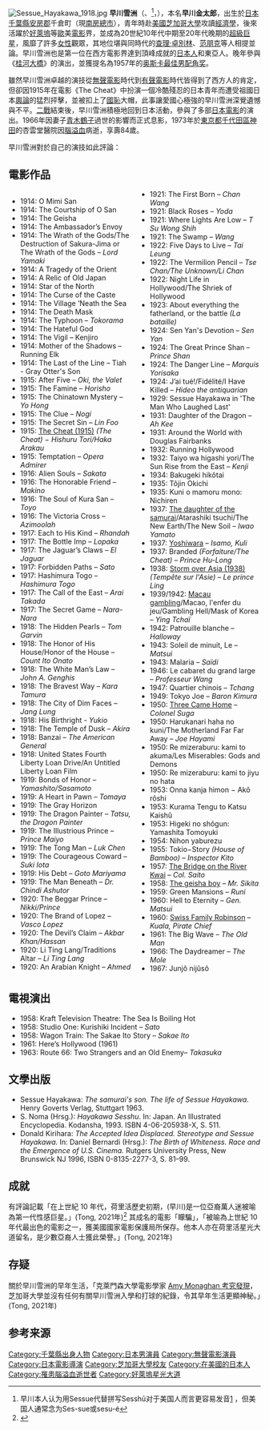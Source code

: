 
[[File:Sessue_Hayakawa_1918.jpg|thumb]]
'''早川雪洲'''（{{jpn|j=早川雪洲|kn=はやかわ せっしゅう|rm=Hayakawa Sesshū}}、{{lang-en|Sessue Hayakawa}}<ref>早川本人认为用Sessue代替拼写Sesshū对于美国人而言更容易发音[http://dictionary.reference.com/browse/sessue%20hayakawa] {{Wayback|url=http://dictionary.reference.com/browse/sessue%20hayakawa |date=20150331013112 }}，但美国人通常念为Ses-sue或sesu-é</ref>，{{bd|1889年|6月10日|1973年|11月23日}}），本名'''早川金太郎'''，出生於[[日本|日本]][[千葉縣|千葉縣]][[安房郡|安房郡]]千倉町（現[[南房總市|南房總市]]），青年時赴[[美國|美國]][[芝加哥大學|芝加哥大學]]攻讀[[經濟學|經濟學]]，後來活躍於[[好萊塢|好萊塢]]等[[歐洲|歐]]美[[電影|電影]]界，並成為20世紀10年代中期至20年代晚期的[[超級巨星|超級巨星]]，風靡了許多[[女性|女性]]觀眾，其地位堪與同時代的[[查理·卓別林|查理·卓別林]]、[[范朋克|范朋克]]等人相提並論。早川雪洲也是第一位在西方電影界達到頂峰成就的[[日本人|日本人]]和東亞人。晚年參與《[[桂河大橋|桂河大橋]]》的演出，並獲提名為1957年的[[奥斯卡最佳男配角奖|奥斯卡最佳男配角奖]]。

雖然早川雪洲卓越的演技從[[無聲電影|無聲電影]]時代到[[有聲電影|有聲電影]]時代皆得到了西方人的肯定，但卻因1915年在電影《The Cheat》中扮演一個冷酷殘忍的日本青年而遭受祖國日本[[輿論|輿論]]的猛烈抨擊，並被扣上了[[國恥|國恥]]大帽，此事讓愛國心極強的早川雪洲深覺遺憾與不平。[[二戰|二戰]]結束後，早川雪洲積極地回到日本活動，參與了多部[[日本電影|日本電影]]的演出。1966年因妻子[[青木鶴子|青木鶴子]]過世的影響而正式息影，1973年於[[東京都|東京都]][[千代田區|千代田區]][[神田_(千代田區)|神田]]的杏雲堂醫院因[[腦溢血|腦溢血]]病逝，享壽84歲。

早川雪洲對於自己的演技如此評論：
{{Cquote2|我不是在扮演一個角色，而是在扮演一個[[明星|明星]]。}}

==電影作品==

<div style="column-count:2;">
* 1914: O Mimi San 
* 1914: The Courtship of O San
* 1914: The Geisha
* 1914: The Ambassador’s Envoy
* 1914: The Wrath of the Gods/The Destruction of Sakura-Jima or The Wrath of the Gods – ''Lord Yamaki''
* 1914: A Tragedy of the Orient
* 1914: A Relic of Old Japan
* 1914: Star of the North
* 1914: The Curse of the Caste
* 1914: The Village ’Neath the Sea
* 1914: The Death Mask 
* 1914: The Typhoon – ''Tokorama''
* 1914: The Hateful God 
* 1914: The Vigil – Kenjiro
* 1914: Mother of the Shadows – Running Elk
* 1914: The Last of the Line – Tiah - Gray Otter's Son
* 1915: After Five – ''Oki, the Valet''
* 1915: The Famine – ''Horisho'' 
* 1915: The Chinatown Mystery – ''Yo Hong'' 
* 1915: The Clue – ''Nogi''
* 1915: The Secret Sin – ''Lin Foo''
* 1915: [[The_Cheat_(1915)|The Cheat (1915)]] ''(The Cheat)'' − ''Hishuru Tori/Haka Arakau''
* 1915: Temptation – ''Opera Admirer''
* 1916: Alien Souls – ''Sakata'' 
* 1916: The Honorable Friend – ''Makino''
* 1916: The Soul of Kura San – ''Toyo'' 
* 1916: The Victoria Cross – ''Azimoolah''
* 1917: Each to His Kind  – ''Rhandah''
* 1917: The Bottle Imp – ''Lopaka''
* 1917: The Jaguar’s Claws – ''El Jaguar''
* 1917: Forbidden Paths – ''Sato''
* 1917: Hashimura Togo – ''Hashimura Togo''
* 1917: The Call of the East – ''Arai Takada''
* 1917: The Secret Game – ''Nara-Nara''
* 1918: The Hidden Pearls – ''Tom Garvin''
* 1918: The Honor of His House/Honor of the House – ''Count Ito Onato''
* 1918: The White Man’s Law – ''John A. Genghis''
* 1918: The Bravest Way – ''Kara Tamura''
* 1918: The City of Dim Faces – ''Jang Lung'' 
* 1918: His Birthright - ''Yukio''
* 1918: The Temple of Dusk – ''Akira'' 
* 1918: Banzai – ''The American General'' 
* 1918: United States Fourth Liberty Loan Drive/An Untitled Liberty Loan Film
* 1919: Bonds of Honor – ''Yamashito/Sasamoto''
* 1919: A Heart in Pawn – ''Tomaya''
* 1919: The Gray Horizon
* 1919: The Dragon Painter – ''Tatsu, the Dragon Painter''
* 1919: The Illustrious Prince – ''Prince Maiyo''
* 1919: The Tong Man – ''Luk Chen''
* 1919: The Courageous Coward – ''Suki Iota''
* 1919: His Debt – ''Goto Mariyama''
* 1919: The Man Beneath – ''Dr. Chindi Ashutor''
* 1920: The Beggar Prince  – ''Nikki/Prince'' 
* 1920: The Brand of Lopez – ''Vasco Lopez''
* 1920: The Devil’s Claim – ''Akbar Khan/Hassan''
* 1920: Li Ting Lang/Traditions Altar – ''Li Ting Lang''
* 1920: An Arabian Knight – ''Ahmed''
* 1921: The First Born –  ''Chan Wang''
* 1921: Black Roses –  ''Yoda''
* 1921: Where Lights Are Low –  ''T Su Wong Shih''
* 1921: The Swamp –  ''Wang''
* 1922: Five Days to Live – ''Tai Leung''
* 1922: The Vermilion Pencil – ''Tse Chan/The Unknown/Li Chan''
* 1922: Night Life in Hollywood/The Shriek of Hollywood
* 1923: About everything the fatherland, or the battle ''(La bataille)''
* 1924: Sen Yan's Devotion – ''Sen Yan''
* 1924: The Great Prince Shan – ''Prince Shan''
* 1924: The Danger Line – ''Marquis Yorisaka''
* 1924: J’ai tué!/Fidélité/I Have Killed – ''Hideo the antiquarian''
* 1929: Sessue Hayakawa in 'The Man Who Laughed Last' 
* 1931: Daughter of the Dragon – ''Ah Kee''
* 1931: Around the World with Douglas Fairbanks 
* 1932: Running Hollywood 
* 1932: Taiyo wa higashi yori/The Sun Rise from the East –  ''Kenji''
* 1934: Bakugeki hikôtai
* 1935: Tôjin Okichi
* 1935: Kuni o mamoru mono: Nichiren
* 1937: [[The_daughter_of_the_samurai|The daughter of the samurai]]/Atarashiki tsuchi/The New Earth/The New Soil – ''Iwao Yamato''
* 1937: [[Yoshiwara|Yoshiwara]] – ''Isamo, Kuli''
* 1937: Branded ''(Forfaiture/The Cheat)'' – ''Prince Hu-Long''
* 1938: [[Storm_over_Asia_(1938)|Storm over Asia (1938)]] ''(Tempête sur l'Asie)'' – ''Le prince Ling''
* 1939/1942: [[Macau_gambling|Macau gambling]]/Macao, l'enfer du jeu/Gambling Hell/Mask of Korea – ''Ying Tchaï''
* 1942: Patrouille blanche – ''Halloway''
* 1943: Soleil de minuit, Le – ''Matsui''
* 1943: Malaria – ''Saïdi''
* 1946: Le cabaret du grand large – ''Professeur Wang''
* 1947: Quartier chinois – ''Tchang''
* 1949: Tokyo Joe – ''Baron Kimura''
* 1950: [[Three_Came_Home|Three Came Home]]  – ''Colonel Suga''
* 1950: Harukanari haha no kuni/The Motherland Far Far Away – ''Joe Hayami''
* 1950: Re mizeraburu: kami to akuma/Les Miserables: Gods and Demons 
* 1950: Re mizeraburu: kami to jiyu no hata 
* 1953: Onna kanja himon − Akô rôshi
* 1953: Kurama Tengu to Katsu Kaishû
* 1953: Higeki no shôgun: Yamashita Tomoyuki
* 1954: Nihon yaburezu
* 1955: Tokio−Story ''(House of Bamboo)'' – ''Inspector Kito''
* 1957: [[桂河橋|The Bridge on the River Kwai]] – ''Col. Saito''
* 1958: [[The_geisha_boy|The geisha boy]] – ''Mr. Sikita''
* 1959: Green Mansions – ''Runi''
* 1960: Hell to Eternity – ''Gen. Matsui''
* 1960: [[Swiss_Family_Robinson|Swiss Family Robinson]]  – ''Kuala, Pirate Chief''
* 1961: The Big Wave – ''The Old Man''
* 1966: The Daydreamer – ''The Mole'' 
* 1967: Junjô nijûsô
</div>

== 電視演出 ==
* 1958: Kraft Television Theatre: The Sea Is Boiling Hot
* 1958: Studio One: Kurishiki Incident – ''Sato''
* 1958: Wagon Train: The Sakae Ito Story  – ''Sakae Ito''
* 1961: Here’s Hollywood (1961) 
* 1963: Route 66: Two Strangers and an Old Enemy– ''Takasuka''


== 文學出版 ==
* Sessue Hayakawa: ''The samurai's son. The life of Sessue Hayakawa.'' Henry Goverts Verlag, Stuttgart 1963.
* S. Noma (Hrsg.): ''Hayakawa Sesshu''. In: Japan. An Illustrated Encyclopedia. Kodansha, 1993. ISBN 4-06-205938-X, S. 511.
* Donald Kirihara: ''The Accepted Idea Displaced. Stereotype and Sessue Hayakawa.'' In: Daniel Bernardi (Hrsg.): ''The Birth of Whiteness. Race and the Emergence of U.S. Cinema.'' Rutgers University Press, New Brunswick NJ 1996, ISBN 0-8135-2277-3, S. 81–99.

== 成就 ==
有評論記載「在上世紀 10 年代，荷里活歷史初期，(早川)是一位亞裔萬人迷被喻為第一代性感巨星。」(Tong, 2021年)<ref>{{Cite web |date=2021-04-25 |title=被遺忘的荷里活初代萬人迷：早川雪洲 |url=https://www.cup.com.hk/2021/04/26/sessue-hayakawa/ |website=*CUP |language=en-US |access-date=2022-06-30}}</ref> 其成名的電影「矇騙」，「被喻為上世紀 10 年代最出色的電影之一，獲美國國家電影保護局所保存。他本人亦在荷里活星光大道留名，是少數亞裔人士獲此榮譽。」(Tong, 2021年)

== 存疑 ==
關於早川雪洲的早年生活，「克萊門森大學電影學家 [https://mag.uchicago.edu/arts-humanities/art-and-artifice Amy Monaghan 考究發現]，芝加哥大學並沒有任何有關早川雪洲入學和打球的紀錄，令其早年生活更顯神秘。」(Tong, 2021年)

==参考来源==
{{reflist}}
{{国家评论协会最佳男配角}}
{{Authority control}}

{{DEFAULTSORT:Hayakawa Sesshū}}
[[Category:千葉縣出身人物|Category:千葉縣出身人物]]
[[Category:日本男演員|Category:日本男演員]]
[[Category:無聲電影演員|Category:無聲電影演員]]
[[Category:日本電影導演|Category:日本電影導演]]
[[Category:芝加哥大學校友|Category:芝加哥大學校友]]
[[Category:在美國的日本人|Category:在美國的日本人]]
[[Category:罹患腦溢血逝世者|Category:罹患腦溢血逝世者]]
[[Category:好萊塢星光大道|Category:好萊塢星光大道]]